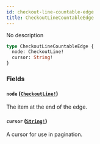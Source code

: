 ```yaml
---
id: checkout-line-countable-edge
title: CheckoutLineCountableEdge
---
```


No description

```graphql
type CheckoutLineCountableEdge {
  node: CheckoutLine!
  cursor: String!
}
```

### Fields

#### `node` ([`CheckoutLine!`](/developer/api-reference/objects/checkout-line.mdx))

The item at the end of the edge.

#### `cursor` ([`String!`](/developer/api-reference/scalars/string.mdx))

A cursor for use in pagination.
